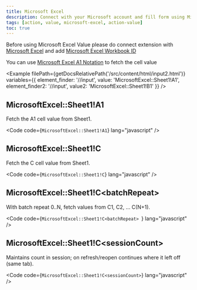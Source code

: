 ```yaml
---
title: Microsoft Excel
description: Connect with your Microsoft account and fill form using Microsoft Excel workbook data directly in iterative manner.
tags: [action, value, microsoft-excel, action-value]
toc: true
---
```



Before using Microsoft Excel Value please do connect extension with [Microsoft Excel]([[docsref:/settings/microsoft-excel]]) and add [Microsoft Excel Workbook ID]([[docsref:/configuration/config-settings#microsoft-excel-workbook-id]])

You can use [Microsoft Excel A1 Notation](https://support.microsoft.com/en-us/office/overview-of-formulas-in-excel-ecfdc708-9162-49e8-b993-c311f47ca173) to fetch the cell value

<Example
  filePath={getDocsRelativePath('/src/content/html/input2.html')}
  variables={{
    element_finder: '//input',
    value: 'MicrosoftExcel::Sheet1!A1',
    element_finder2: '//input',
    value2: 'MicrosoftExcel::Sheet1!B1'
  }}
/>

## MicrosoftExcel::Sheet1!A1

Fetch the A1 cell value from Sheet1.

<Code code={`MicrosoftExcel::Sheet1!A1`} lang="javascript" />

## MicrosoftExcel::Sheet1!C

Fetch the C cell value from Sheet1.

<Code code={`MicrosoftExcel::Sheet1!C`} lang="javascript" />

## MicrosoftExcel::Sheet1!C&lt;batchRepeat&gt;

With batch repeat 0..N, fetch values from C1, C2, ... C(N+1).

<Code code={`MicrosoftExcel::Sheet1!C<batchRepeat> `} lang="javascript" />

## MicrosoftExcel::Sheet1!C&lt;sessionCount&gt;

Maintains count in session; on refresh/reopen continues where it left off (same tab).

<Code code={`MicrosoftExcel::Sheet1!C<sessionCount>`} lang="javascript" />

<Callout name="subscribe-callout" />